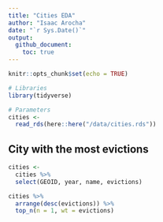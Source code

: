 ```yaml
---
title: "Cities EDA"
author: "Isaac Arocha"
date: "`r Sys.Date()`"
output: 
  github_document:
    toc: true
---
```


```r
knitr::opts_chunk$set(echo = TRUE)
```

```r
# Libraries
library(tidyverse)

# Parameters
cities <- 
  read_rds(here::here("/data/cities.rds"))
```

## City with the most evictions

```r
cities <- 
  cities %>% 
  select(GEOID, year, name, evictions)

cities %>% 
  arrange(desc(evictions)) %>% 
  top_n(n = 1, wt = evictions)


```

